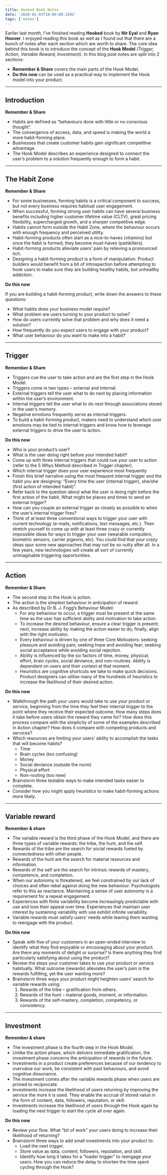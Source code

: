 ```yaml
---
title: Hooked Book Notes
date: '2020-02-03T18:00:00.169Z'
tags: ['notes']
---
```


Earlier last month, I’ve finished reading **Hooked** book by **Nir Eyal** and **Ryan Hoover**. I enjoyed reading this book as well as I found out that there are a bunch of notes after each section which are worth to share. The core idea behind this book is to introduce the concept of the **Hook Model** _(Trigger, Action, Variable Reward, Investment)_. In this blog post notes are split into 2 sections:

- **Remember & Share** covers the main parts of the Hook Model.
- **Do this now** can be used as a practical way to implement the Hook model into your product.

---

## **Introduction**

**Remember & Share**

- Habits are defined as “behaviours done with little or no conscious thought”.
- The convergence of access, data, and speed is making the world a more habit-forming place.
- Businesses that create customer habits gain significant competitive advantage.
- The Hook Model describes an experience designed to connect the user’s problem to a solution frequently enough to form a habit.

---

## **The Habit Zone**

**Remember & Share**

- For some businesses, forming habits is a critical component to success, but not every business requires habitual user engagement.
- When successful, forming strong user habits can have several business benefits including higher customer lifetime value (CLTV), great pricing flexibility, supercharged growth, and a sharper competitive edge.
- Habits cannot form outside the Habit Zone, where the behaviour occurs with enough frequency and perceived utility.
- Habit-forming products often start as a nice-to-haves (vitamins) but once the habit is formed, they become must-haves (painkillers).
- Habit-forming products alleviate users’ pain by relieving a pronounced itch.
- Designing a habit-forming product is a form of manipulation. Product builders would benefit from a bit of introspection before attempting to hook users to make sure they are building healthy habits, bot unhealthy addiction.

**Do this now**

If you are building a habit-forming product, write down the answers to these questions:

- What habits does your business model require?
- What problem are users turning to your product to solve?
- How do users currently solve that problem and why does it need a solution?
- How frequently do you expect users to engage with your product?
- What user behaviour do you want to make into a habit?

---

## **Trigger**

**Remember & Share**

- Triggers cue the user to take action and are the first step in the Hook Model.
- Triggers come in two types – external and internal.
- External triggers tell the user what to do next by placing information within the user’s environment.
- Internal triggers tell the user what to do next through associations stored in the user’s memory.
- Negative emotions frequently serve as internal triggers.
- To build a habit-forming product, makers need to understand which user emotions may be tied to internal triggers and know how to leverage external triggers to drive the user to action.

**Do this now**

- Who is your product’s user?
- What is the user doing right before your intended habit?
- Come up with three internal triggers that could cue your user to action (refer to the 5 Whys Method described in Trigger chapter).
- Which internal trigger does your user experience most frequently
- Finish this brief narrative using the most frequent internal trigger and the habit you are designing: “Every time the user (internal trigger), she/she (first action of intended habit)”.
- Refer back to the question about what the user is doing right before the first action of the habit. What might be places and times to send an external trigger?
- How can you couple an external trigger as closely as possible to when the user’s internal trigger fires?
- Think of at least three conventional ways to trigger your user with current technology (e-mails, notifications, text messages, etc.). Then stretch yourself to come up with at least three crazy or currently impossible ideas for ways to trigger your user (wearable computers, biometric sensors, carrier pigeons, etc). You could find that your crazy ideas spur some new approaches that may not be so nutty after all. In a few years, new technologies will create all sort of currently unimaginable triggering opportunities.

---

## **Action**

**Remember & Share**

- The second step in the Hook is action.
- The action is the simplest behaviour in anticipation of reward.
- As described by Dr B. J. Fogg’s Behaviour Model:
  - For any behaviour to occur, a trigger must be present at the same time as the user has sufficient ability and motivation to take action.
  - To increase the desired behaviour, ensure a clear trigger is present; next, increase ability by making the action easier to do; finally, align with the right motivator.
  - Every behaviour is driven by one of three Core Motivators: seeking pleasure and avoiding pain; seeking hope and avoiding fear; seeking social acceptance while avoiding social rejection.
  - Ability is influenced by the six factors of time, money, physical, effort, brain cycles, social deviance, and non-routines. Ability is dependent on users and their context at that moment.
  - Heuristics are cognitive shortcuts we take to make quick decisions. Product designers can utilise many of the hundreds of heuristics to increase the likelihood of their desired action.

**Do this now**

- Walkthrough the path your users would take to use your product or service, beginning from the time they feel their internal trigger to the point where they receive their expected outcome. How many steps does it take before users obtain the reward they came for? How does this process compare with the simplicity of some of the examples described in Action chapter? How does it compare with competing products and services?
- Which resources are limiting your users’ ability to accomplish the tasks that will become habits?
  - Time
  - Brain cycles (too confusing)
  - Money
  - Social deviance (outside the norm)
  - Physical effort
  - Non-routing (too new)
- Brainstorm three testable ways to make intended tasks easier to complete.
- Consider how you might apply heuristics to make habit-forming actions more likely.

---

## **Variable reward**

**Remember & share**

- The variable reward is the third phase of the Hook Model, and there are three types of variable rewards: the tribe, the hunt, and the self.
- Rewards of the tribe are the search for social rewards fueled by connectedness with other people.
- Rewards of the hunt are the search for material resources and information.
- Rewards of the self are the search for intrinsic rewards of mastery, competence, and completion.
- When our autonomy is threatened, we feel constrained by our lack of choices and often rebel against doing the new behaviour. Psychologists refer to this as reactance. Maintaining a sense of user autonomy is a requirement for a repeat engagement.
- Experiences with finite variability become increasingly predictable with use and lose their appeal over time. Experiences that maintain user interest by sustaining variability with use exhibit infinite variability.
- Variable rewards must satisfy users’ needs while leaving them wanting to reengage with the product.

**Do this now**

- Speak with five of your customers in an open-ended interview to identify what they find enjoyable or encouraging about your product. Are there any moments of delight or surprise? Is there anything they find particularly satisfying about using the product?
- Review the steps your customer takes to use your product or service habitually. What outcome (rewards) alleviates the user’s pain is the rewards fulfilling, yet the user wanting more?
- Brainstorm three ways your product might heighten users’ search for variable rewards using:
  1.  Rewards of the tribe – gratification from others.
  2.  Rewards of the hunt – material goods, moment, or information.
  3.  Rewards of the self-mastery, completion, competency, or consistency.

---

## **Investment**

**Remember & share**

- The investment phase is the fourth step in the Hook Model.
- Unlike the action phase, which delivers immediate gratification, the investment phase concerns the anticipation of rewards in the future.
- Investments in a product create preferences because of our tendency to overvalue our work, be consistent with past behaviours, and avoid cognitive dissonance.
- The investment comes after the variable rewards phase when users are primed to reciprocate.
- Investments increase the likelihood of users returning by improving the service the more it is used. They enable the accrual of stored value in the form of content, data, followers, reputation, or skill.
- Investments increase the likelihood of users through the Hook again by loading the next trigger to start the cycle all over again.

**Do this now**

- Review your flow. What “bit of work” your users doing to increase their likelihood of returning?
- Brainstorm three ways to add small investments into your product to:
  - Load the next trigger.
  - Store value as data, content, followers, reputation, and skill.
  - Identify how long it takes for a “loader trigger” to reengage your users. How you can reduce the delay to shorten the time spent cycling through the Hook?
